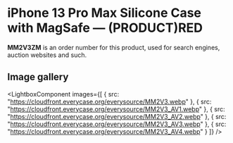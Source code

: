 
# iPhone 13 Pro Max Silicone Case with MagSafe — (PRODUCT)RED

<Callout type='info' emoji='👉🏻'>**MM2V3ZM** is an order number for this product, used for search engines, auction websites and such.</Callout>

## Image gallery

<LightboxComponent
    images={[
      {
        src: "https://cloudfront.everycase.org/everysource/MM2V3.webp"
      },
      {
        src: "https://cloudfront.everycase.org/everysource/MM2V3_AV1.webp"
      },
      {
        src: "https://cloudfront.everycase.org/everysource/MM2V3_AV2.webp"
      },
      {
        src: "https://cloudfront.everycase.org/everysource/MM2V3_AV3.webp"
      },
      {
        src: "https://cloudfront.everycase.org/everysource/MM2V3_AV4.webp"
      }
    ]}
  />
